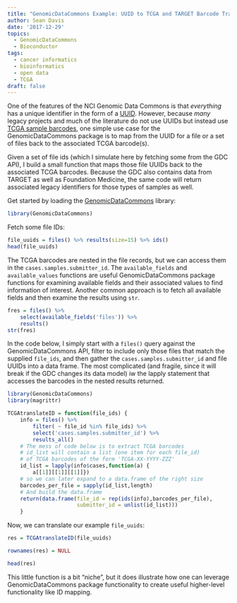 ```yaml
---
title: "GenomicDataCommons Example: UUID to TCGA and TARGET Barcode Translation"
author: Sean Davis
date: '2017-12-29'
topics:
  - GenomicDataCommons
  - Bioconductor
tags:
  - cancer informatics
  - bioinformatics
  - open data
  - TCGA
draft: false
---
```


One of the features of the NCI Genomic Data Commons is that
*everything* has a unique identifier in the form of a [UUID]. However,
because *many* legacy projects and much of the literature do not use
UUIDs but instead use [TCGA sample barcodes], one simple use case for the
GenomicDataCommons package is to map from the UUID for a file or a set
of files back to the associated TCGA barcode(s).

Given a set of file ids (which I simulate here by fetching some from
the GDC API), I build a small function that maps those file UUIDs back
to the associated TCGA barcodes. Because the GDC also contains data
from TARGET as well as Foundation Medicine, the same code will return
associated legacy identifiers for those types of samples as well.

Get started by loading the [GenomicDataCommons] library:

```r
library(GenomicDataCommons)
```

Fetch some file IDs:

```r
file_uuids = files() %>% results(size=15) %>% ids()
head(file_uuids)
```

The TCGA barcodes are nested in the file records, but we can access
them in the `cases.samples.submitter_id`. The
`available_fields` and `available_values` functions are useful
GenomicDataCommons package functions for examining available fields
and their associated values to find information of interest. Another
common approach is to fetch all available fields and then examine the
results using `str`.


```r
fres = files() %>%
    select(available_fields('files')) %>%
    results()
str(fres)
```

In the code below, I simply start with a `files()` query against the
GenomicDataCommons API, filter to include only those files that match
the supplied `file_ids`, and then gather the
`cases.samples.submitter_id` and file UUIDs into a data frame. The
most complicated (and fragile, since it will break if the GDC changes
its data model) iw the lapply statement that accesses the barcodes in
the nested results returned.

```r
library(GenomicDataCommons)
library(magrittr)

TCGAtranslateID = function(file_ids) {
    info = files() %>%
        filter( ~ file_id %in% file_ids) %>%
        select('cases.samples.submitter_id') %>%
        results_all()
    # The mess of code below is to extract TCGA barcodes
    # id_list will contain a list (one item for each file_id)
    # of TCGA barcodes of the form 'TCGA-XX-YYYY-ZZZ'
    id_list = lapply(info$cases,function(a) {
        a[[1]][[1]][[1]]})
    # so we can later expand to a data.frame of the right size
    barcodes_per_file = sapply(id_list,length)
    # And build the data.frame
    return(data.frame(file_id = rep(ids(info),barcodes_per_file),
                      submitter_id = unlist(id_list)))
    }
```

Now, we can translate our example `file_uuids`:

```r
res = TCGAtranslateID(file_uuids)
```

```r
rownames(res) = NULL
```

```r
head(res)
```

This little function is a bit "niche", but it does illustrate how one
can leverage GenomicDataCommons package functionality to create useful
higher-level functionality like ID mapping.


[UUID]: https://en.wikipedia.org/wiki/Universally_unique_identifier
[TCGA sample barcodes]: https://wiki.nci.nih.gov/display/TCGA/TCGA+barcode
[GenomicDataCommons]: https://bioconductor.org/packages/GenomicDataCommons
